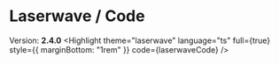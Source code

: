 
<Meta title="Highlight/For Authors/Themes/Laserwave"/>

# Laserwave / __Code__
Version: __2.4.0__
<Highlight
  theme="laserwave"
  language="ts"
  full={true}
  style={{
    marginBottom: "1rem"
  }}
  code={laserwaveCode}
/>